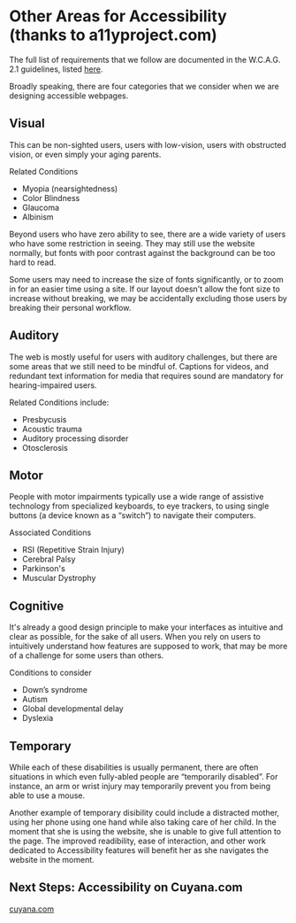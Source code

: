 # Other Areas for Accessibility (thanks to a11yproject.com)

<p>The full list of requirements that we follow are documented in the W.C.A.G. 2.1 guidelines, listed <a href="https://www.w3.org/TR/WCAG21/">here</a>.</p>

Broadly speaking, there are four categories that we consider when we are designing accessible webpages.

## Visual

This can be non-sighted users, users with low-vision, users with obstructed vision, or even simply your aging parents.

Related Conditions

- Myopia (nearsightedness)
- Color Blindness
- Glaucoma
- Albinism

Beyond users who have zero ability to see, there are a wide variety of users who have some restriction in seeing. They may still use the website normally, but fonts with poor contrast against the background can be too hard to read.

Some users may need to increase the size of fonts significantly, or to zoom in for an easier time using a site. If our layout doesn't allow the font size to increase without breaking, we may be accidentally excluding those users by breaking their personal workflow.

## Auditory

The web is mostly useful for users with auditory challenges, but there are some areas that we still need to be mindful of. Captions for videos, and redundant text information for media that requires sound are mandatory for hearing-impaired users.

Related Conditions include:

- Presbycusis
- Acoustic trauma
- Auditory processing disorder
- Otosclerosis

## Motor

People with motor impairments typically use a wide range of assistive technology from specialized keyboards, to eye trackers, to using single buttons (a device known as a “switch”) to navigate their computers.

Associated Conditions

- RSI (Repetitive Strain Injury)
- Cerebral Palsy
- Parkinson's
- Muscular Dystrophy

## Cognitive

It's already a good design principle to make your interfaces as intuitive and clear as possible, for the sake of all users. When you rely on users to intuitively understand how features are supposed to work, that may be more of a challenge for some users than others.

Conditions to consider

- Down’s syndrome
- Autism
- Global developmental delay
- Dyslexia

## Temporary

While each of these disabilities is usually permanent, there are often situations in which even fully-abled people are “temporarily disabled”. For instance, an arm or wrist injury may temporarily prevent you from being able to use a mouse.

Another example of temporary disibility could include a distracted mother, using her phone using one hand while also taking care of her child. In the moment that she is using the website, she is unable to give full attention to the page. The improved readibility, ease of interaction, and other work dedicated to Accessibility features will benefit her as she navigates the website in the moment.

## Next Steps: Accessibility on Cuyana.com

<a href="https://www.cuyana.com">cuyana.com</a>
